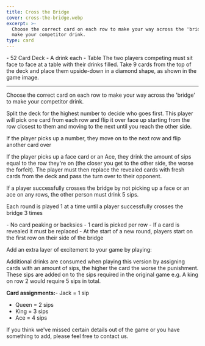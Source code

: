 ```yaml
---
title: Cross the Bridge
cover: cross-the-bridge.webp
excerpt: >-
  Choose the correct card on each row to make your way across the 'bridge' to
  make your competitor drink.
type: card
---
```


<GameHero
  cover="/BeerGoggleGames/images/cross-the-bridge.webp"
  alt="Cross the Bridge"
/>

<GameSection title="Equipment" icon="/BeerGoggleGames/images/liquor.webp">
-   52 Card Deck
-   A drink each
-   Table
</GameSection>

<GameSection title="Setup" icon="/BeerGoggleGames/images/settings.webp">
The two players competing must sit face to face at a table with their drinks filled. Take 9 cards from the top of the deck and place them upside-down in a diamond shape, as shown in the game image.

* * *
</GameSection>

<GameSection title="Aim of the Game" icon="/BeerGoggleGames/images/target.webp">
<p>Choose the correct card on each row to make your way across the 'bridge' to make your competitor drink.</p>
</GameSection>

<GameSection title="How to Play" icon="/BeerGoggleGames/images/question.webp">
Split the deck for the highest number to decide who goes first. This player will pick one card from each row and flip it over face up starting from the row closest to them and moving to the next until you reach the other side.

If the player picks up a number, they move on to the next row and flip another card over

If the player picks up a face card or an Ace, they drink the amount of sips equal to the row they're on (the closer you get to the other side, the worse the forfeit). The player must then replace the revealed cards with fresh cards from the deck and pass the turn over to their opponent.

If a player successfully crosses the bridge by not picking up a face or an ace on any rows, the other person must drink 5 sips.

Each round is played 1 at a time until a player successfully crosses the bridge 3 times
</GameSection>

<GameSection title="Rules" icon="/BeerGoggleGames/images/rules.webp">
-   No card peaking or backsies
-   1 card is picked per row
-   If a card is revealed it must be replaced
-   At the start of a new round, players start on the first row on their side of the bridge
</GameSection>

<GameSection title="Special Edition" icon="/BeerGoggleGames/images/special.webp">
<p>Add an extra layer of excitement to your game by playing:</p>
</GameSection>

<GameSection title="**Royal Decree**" icon="/BeerGoggleGames/images/question.webp">
Additional drinks are consumed when playing this version by assigning cards with an amount of sips, the higher the card the worse the punishment. These sips are added on to the sips required in the original game e.g. A king on row 2 would require 5 sips in total.

**Card assignments:**-   Jack = 1 sip
-   Queen = 2 sips
-   King = 3 sips
-   Ace = 4 sips
</GameSection>

<ShareButtons title="Cross the Bridge" />

<FeedbackCard>
<p>If you think we've missed certain details out of the game or you have something to add, please feel free to contact us.</p>
</FeedbackCard>
